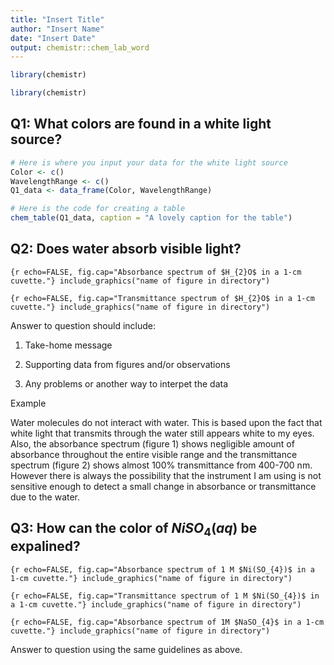 ```yaml
---
title: "Insert Title"
author: "Insert Name"
date: "Insert Date"
output: chemistr::chem_lab_word
---
```


```r
library(chemistr)
```


```r
library(chemistr)
```

## Q1: What colors are found in a white light source?

```r
# Here is where you input your data for the white light source
Color <- c() 
WavelengthRange <- c()
Q1_data <- data_frame(Color, WavelengthRange)
```

```r
# Here is the code for creating a table
chem_table(Q1_data, caption = "A lovely caption for the table")
```


## Q2:  Does water absorb visible light?

```{r echo=FALSE, fig.cap="Absorbance spectrum of $H_{2}O$ in a 1-cm cuvette."}
include_graphics("name of figure in directory")
```

```{r echo=FALSE, fig.cap="Transmittance spectrum of $H_{2}O$ in a 1-cm cuvette."}
include_graphics("name of figure in directory")
```


Answer to question should include:

1. Take-home message

2. Supporting data from figures and/or observations

3.  Any problems or another way to interpet the data

Example

Water molecules do not interact with water.  This is based upon the fact that white light that transmits through the water still appears white to my eyes.  Also, the absorbance spectrum (figure 1) shows negligible amount of absorbance throughout the entire visible range and the transmittance spectrum (figure 2) shows almost 100% transmittance from 400-700 nm.  However there is always the possibility that the instrument I am using is not sensitive enough to detect a small change in absorbance or transmittance due to the water.



## Q3:  How can the color of $NiSO_{4}(aq)$ be expalined?

```{r echo=FALSE, fig.cap="Absorbance spectrum of 1 M $Ni(SO_{4})$ in a 1-cm cuvette."}
include_graphics("name of figure in directory")
```

```{r echo=FALSE, fig.cap="Transmittance spectrum of 1 M $Ni(SO_{4})$ in a 1-cm cuvette."}
include_graphics("name of figure in directory")
```

```{r echo=FALSE, fig.cap="Absorbance spectrum of 1M $NaSO_{4}$ in a 1-cm cuvette."}
include_graphics("name of figure in directory")
```

Answer to question using the same guidelines as above.



